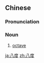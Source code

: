 ==Chinese==
{{zh-forms}}

===Pronunciation===
{{zh-pron
|m=bādù
|cat=n
}}

===Noun===
{{zh-noun}}

# {{lb|zh|music}} [[octave]]

[[ja:八度]]
[[zh:八度]]